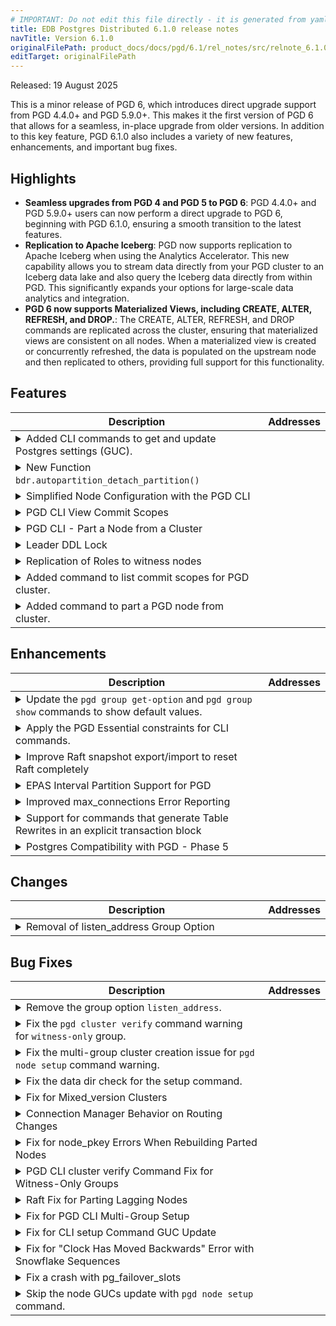 ```yaml
---
# IMPORTANT: Do not edit this file directly - it is generated from yaml source.
title: EDB Postgres Distributed 6.1.0 release notes
navTitle: Version 6.1.0
originalFilePath: product_docs/docs/pgd/6.1/rel_notes/src/relnote_6.1.0.yml
editTarget: originalFilePath
---
```


Released: 19 August 2025

This is a minor release of PGD 6, which introduces direct upgrade support from PGD 4.4.0+ and PGD 5.9.0+. This makes it the first version of PGD 6 that allows for a seamless, in-place upgrade from older versions. In addition to this key feature, PGD 6.1.0 also includes a variety of new features, enhancements, and important bug fixes.

## Highlights

- **Seamless upgrades from PGD 4 and PGD 5 to PGD 6**: PGD 4.4.0+ and PGD 5.9.0+ users can now perform a direct upgrade to PGD 6, beginning with PGD 6.1.0, ensuring a smooth transition to the latest features.
- **Replication to Apache Iceberg**: PGD now supports replication to Apache Iceberg when using the Analytics Accelerator. This new capability allows you to stream data directly from your PGD cluster to an Iceberg data lake and also query the Iceberg data directly from within PGD. This significantly expands your options for large-scale data analytics and integration.
- **PGD 6 now supports Materialized Views, including CREATE, ALTER, REFRESH, and DROP.**:  The  CREATE, ALTER, REFRESH, and DROP commands are replicated across the cluster, ensuring that materialized views are consistent on all nodes. When a materialized view is created or concurrently refreshed, the data is populated on the upstream node and then replicated to others, providing full support for this functionality.

## Features

<table class="table w-100"><thead><tr><th>Description</th><th width="10%">Addresses</th></tr></thead><tbody>
<tr><td><details><summary>Added CLI commands to get and update Postgres settings (GUC).</summary><hr/><p>Add the <code>pgd node get-config</code> and <code>pgd node set-config</code> commands to allow users to retrieve and modify Postgres settings (GUC) via the CLI.</p>
</details></td><td></td></tr>
<tr><td><details><summary>New Function <code>bdr.autopartition_detach_partition()</code></summary><hr/><p>For partitions managed by PGD AutoPartition, a new function was introduced: <code>bdr.autopartition_detach_partition()</code>. This gives you greater control over your data retention strategy by allowing you to detach a partition and manually archive its data before it is permanently removed.</p>
</details></td><td></td></tr>
<tr><td><details><summary>Simplified Node Configuration with the PGD CLI</summary><hr/><p>The pgd command-line tool now includes new commands to make managing individual node configurations easier. You can now use <code>pgd node &lt;node-name&gt; get-config</code> and <code>pgd node &lt;node-name&gt; set-config</code> to retrieve and update specific Postgres settings (GUCs) for any node in your cluster directly from the CLI.</p>
</details></td><td></td></tr>
<tr><td><details><summary>PGD CLI View Commit Scopes</summary><hr/><p>The PGD CLI now includes a new command, <code>pgd commit-scopes</code> list, that allows you to view the commit scope configuration for your cluster. This command provides details on all commit scopes, including their rules and the groups they apply to, which improves the visibility and management of your data consistency settings.</p>
</details></td><td></td></tr>
<tr><td><details><summary>PGD CLI -  Part a Node from a Cluster</summary><hr/><p>The PGD CLI now includes a new command, <code>pgd node part</code>, which provides a streamlined way to remove a node from an active cluster. This command automates the process of calling the <code>node_part</code> SQL function and reports on its progress, simplifying node management directly from the command line.</p>
</details></td><td></td></tr>
<tr><td><details><summary>Leader DDL Lock</summary><hr/><p>New lock type leader DDL lock is used by default for locking DDL statements. This lock locks on write-leaders only, not requiring majority nodes to participate in the locking operation. Old behavior can be restored by adjusting <code>bdr.ddl_locking</code> configuration parameter.</p>
</details></td><td></td></tr>
<tr><td><details><summary>Replication of Roles to witness nodes</summary><hr/><p>Roles are now replicated to witness nodes when they join the nodegroup, and also as and when they are created or altered on data nodes. This is useful mainly when dealing with GUC permissions.</p>
</details></td><td></td></tr>
<tr><td><details><summary>Added command to list commit scopes for PGD cluster.</summary><hr/><p>Add a command <code>pgd commit-scopes list</code> to list commit scopes information for PGD cluster.</p>
</details></td><td></td></tr>
<tr><td><details><summary>Added command to part a PGD node from cluster.</summary><hr/><p>Add a command <code>pgd node part</code> to part a PGD node from cluster.</p>
</details></td><td></td></tr>
</tbody></table>


## Enhancements

<table class="table w-100"><thead><tr><th>Description</th><th width="10%">Addresses</th></tr></thead><tbody>
<tr><td><details><summary>Update the <code>pgd group get-option</code> and <code>pgd group show</code> commands to show default values.</summary><hr/><p>The <code>pgd group get-option</code> and <code>pgd group show</code> commands will now display the default values for all options.
The <code>pgd group show</code> command will display the source of the option values as well.</p>
</details></td><td></td></tr>
<tr><td><details><summary>Apply the PGD Essential constraints for CLI commands.</summary><hr/><p>The CLI will check for and enforce the PGD Essential constraints for the commands as applicable.
See <a href="https://www.enterprisedb.com/docs//pgd/latest/essential-how-to/pgd-cli/#pgd-essential-constraints">PGD Essential CLI Constraints</a> for more details.</p>
</details></td><td></td></tr>
<tr><td><details><summary>Improve Raft snapshot export/import to reset Raft completely</summary><hr/><p>We've made improvements to how our Raft consensus mechanism handles snapshots. This ensures that in the rare event of a data consistency issue, restoring a snapshot will now fully reset the system's state, allowing operations to resume smoothly from a consistent starting point.</p>
</details></td><td></td></tr>
<tr><td><details><summary>EPAS Interval Partition Support for PGD</summary><hr/><p>A new enhancement allows partitions created by EDB Postgres Advanced Server (EPAS) AutoPartition to work correctly within a multi-node PGD environment. This fix ensures partitions are created consistently on each node and are visible across all nodes.</p>
</details></td><td></td></tr>
<tr><td><details><summary>Improved max_connections Error Reporting</summary><hr/><p>The Connection Manager now provides more helpful and specific error messages when a max_connections limit is reached. Users will now see a clear message like &quot;sorry, too many clients already,&quot; making it much easier to diagnose connection issues.</p>
</details></td><td></td></tr>
<tr><td><details><summary>Support for commands that generate Table Rewrites in an explicit transaction block</summary><hr/><p>PGD now supports executing ALTER TABLE commands that generate a table rewrite within a transaction block. Multiple commands are supported in a single transaction block. This simplifies complex DDL operations by applying all changes as a single atomic unit and provides performance optimizations when multiple commands target the same table.</p>
</details></td><td></td></tr>
<tr><td><details><summary>Postgres Compatibility with PGD - Phase 5</summary><hr/><p>This is a placeholder for future updates regarding Postgres compatibility.</p>
</details></td><td></td></tr>
</tbody></table>


## Changes

<table class="table w-100"><thead><tr><th>Description</th><th width="10%">Addresses</th></tr></thead><tbody>
<tr><td><details><summary>Removal of listen_address Group Option</summary><hr/><p>The <code>listen_address</code> option has been removed from <code>pgd group set-option</code> to simplify configuration. The Connection Manager will now use the value from the <code>listen_addresses</code> GUC directly, resolving issues with setting hostnames or multiple addresses that were previously unsupported.</p>
</details></td><td></td></tr>
</tbody></table>


## Bug Fixes

<table class="table w-100"><thead><tr><th>Description</th><th width="10%">Addresses</th></tr></thead><tbody>
<tr><td><details><summary>Remove the group option <code>listen_address</code>.</summary><hr/><p>The Connection Manager will use the value from the <code>listen_addresses</code> GUC and hence this option is no longer needed.</p>
</details></td><td></td></tr>
<tr><td><details><summary>Fix the <code>pgd cluster verify</code> command warning for <code>witness-only</code> group.</summary><hr/><p>The <code>pgd cluster verify</code> command displayed warning for <code>Data nodes per group</code> check for <code>witness-only</code> group.
The check is not applicable for <code>witness-only</code> groups and hence the status <code>Ok</code> will be displayed.</p>
</details></td><td></td></tr>
<tr><td><details><summary>Fix the multi-group cluster creation issue for <code>pgd node setup</code> command warning.</summary><hr/><p>The <code>pgd node setup</code> command failed to create the second group if the <code>--cluster-name</code> option is not specified explicitly as it couldn't fetch the parent group name for the given group.
The command will now use the global group name explicitly if the parent group name for the given group is not found.</p>
</details></td><td></td></tr>
<tr><td><details><summary>Fix the data dir check for the setup command.</summary><hr/><p>The <code>pgd node setup</code> command checks for the presence of <code>PG_VERSION</code> file in the given data dir option.
However the code incorrectly uses the <code>bindir</code> option instead of <code>pgdata</code>.</p>
</details></td><td></td></tr>
<tr><td><details><summary>Fix for Mixed_version Clusters</summary><hr/><p>We've resolved a bug that could cause replication to fail in a mixed-version PGD cluster (e.g., combining Postgres 12 and Postgres 16), an architecture used temporarily during postgres rolling upgrade. Previously, DDL statements on a newer node could lead to replication slot disconnection on older nodes, with an &quot;unrecognized configuration parameter&quot; error. This fix ensures that replication now functions correctly during a rolling upgrade or in a temporary mixed-version state.</p>
</details></td><td></td></tr>
<tr><td><details><summary>Connection Manager Behavior on Routing Changes</summary><hr/><p>The Connection Manager now correctly handles connections following a change in cluster routing configuration (e.g., switching between global and no routing). This resolves unexpected behavior and ensures client connections are routed as intended after a configuration update.</p>
</details></td><td></td></tr>
<tr><td><details><summary>Fix for node_pkey Errors When Rebuilding Parted Nodes</summary><hr/><p>A fix has been added to address a bug that could cause a consensus worker to crash with a duplicate key value violates unique constraint &quot;node_pkey&quot; error when a parted node was being rebuilt. This fix ensures that you can now successfully rebuild a parted node using <code>bdr_init_physical</code> without encountering this issue.</p>
</details></td><td></td></tr>
<tr><td><details><summary>PGD CLI cluster verify Command Fix for Witness-Only Groups</summary><hr/><p>The pgd cluster verify command no longer displays a warning for witness-only groups that do not contain data nodes. This resolves an issue where the command incorrectly flagged these groups, ensuring that the verification output is now accurate for all cluster types.</p>
</details></td><td></td></tr>
<tr><td><details><summary>Raft Fix for Parting Lagging Nodes</summary><hr/><p>Raft no longer fails to recover after a heavily-lagging node that was previously a leader is parted from the cluster. This fixes a bug where the Raft leader could crash with a &quot;BDR node XXX not found&quot; error, which previously required a manual, forceful reset of the Raft state. Now, Raft correctly handles this scenario and recovers automatically, ensuring cluster stability.</p>
</details></td><td></td></tr>
<tr><td><details><summary>Fix for PGD CLI Multi-Group Setup</summary><hr/><p>A bug has been fixed in the PGD CLI setup command that prevented the creation of multi-group clusters. Previously, the command would fail with an unhelpful error when attempting to add a node to a second group. The fix ensures that the command now correctly handles the creation of nodes in new groups, allowing for successful multi-group cluster setup.</p>
</details></td><td></td></tr>
<tr><td><details><summary>Fix for CLI setup Command GUC Update</summary><hr/><p>The PGD CLI setup command no longer fails when attempting to update Postgres settings on remote nodes. This fix resolves a &quot;malformed array literal&quot; error that occurred during the cluster setup, improving the reliability of the initialization process.</p>
</details></td><td></td></tr>
<tr><td><details><summary>Fix for &quot;Clock Has Moved Backwards&quot; Error with Snowflake Sequences</summary><hr/><p>A race condition has been fixed that could cause a &quot;clock has moved backwards&quot; error when using Snowflake sequences, even when the system clock was functioning correctly. This fix ensures the sequence correctly handles concurrent access, preventing this error and improving the reliability of Snowflake sequence generation.</p>
</details></td><td></td></tr>
<tr><td><details><summary>Fix a crash with pg_failover_slots</summary><hr/><p>Ensure that CDC hooks are no-op when recovery is in progress or the backend is not connected to a database. This can definitely happen if <code>pg_failover_slots</code> is active.</p>
</details></td><td></td></tr>
<tr><td><details><summary>Skip the node GUCs update with <code>pgd node setup</code> command.</summary><hr/><p>The <code>pgd node setup</code> verifies the Postgres settings while setting up a PGD node.
The command will now skip the node GUCs update as the <code>bdr_superuser</code> role, used by CLI is not allowed to run ALTER SYSTEM queries.
The command will continue to verify the Postgres settings and will display a warning message if any of the settings require modification.</p>
</details></td><td></td></tr>
</tbody></table>


